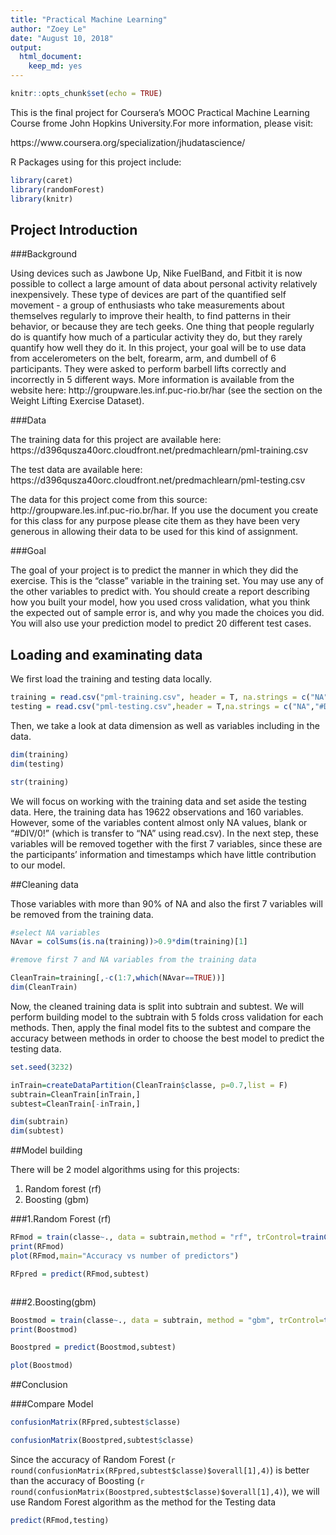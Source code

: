 ---
title: "Practical Machine Learning"
author: "Zoey Le"
date: "August 10, 2018"
output: 
  html_document: 
    keep_md: yes
---

```{r setup, include=FALSE}
knitr::opts_chunk$set(echo = TRUE)
```

This is the final project for Coursera's MOOC Practical Machine Learning Course frome John Hopkins University.For more information, please visit:

https://www.coursera.org/specialization/jhudatascience/

R Packages using for this project include:

```{r message=FALSE,warning=FALSE }

library(caret)
library(randomForest)
library(knitr)

```

## Project Introduction

###Background

Using devices such as Jawbone Up, Nike FuelBand, and Fitbit it is now possible to collect a large amount of data about personal activity relatively inexpensively. These type of devices are part of the quantified self movement - a group of enthusiasts who take measurements about themselves regularly to improve their health, to find patterns in their behavior, or because they are tech geeks. One thing that people regularly do is quantify how much of a particular activity they do, but they rarely quantify how well they do it. In this project, your goal will be to use data from accelerometers on the belt, forearm, arm, and dumbell of 6 participants. They were asked to perform barbell lifts correctly and incorrectly in 5 different ways. More information is available from the website here: http://groupware.les.inf.puc-rio.br/har (see the section on the Weight Lifting Exercise Dataset).

###Data

The training data for this project are available here: https://d396qusza40orc.cloudfront.net/predmachlearn/pml-training.csv

The test data are available here: https://d396qusza40orc.cloudfront.net/predmachlearn/pml-testing.csv

The data for this project come from this source: http://groupware.les.inf.puc-rio.br/har. If you use the document you create for this class for any purpose please cite them as they have been very generous in allowing their data to be used for this kind of assignment.

###Goal

The goal of your project is to predict the manner in which they did the exercise. This is the "classe" variable in the training set. You may use any of the other variables to predict with. You should create a report describing how you built your model, how you used cross validation, what you think the expected out of sample error is, and why you made the choices you did. You will also use your prediction model to predict 20 different test cases.

## Loading and examinating data

We first load the training and testing data locally.

```{r load}

training = read.csv("pml-training.csv", header = T, na.strings = c("NA","#DIV/0!",""))
testing = read.csv("pml-testing.csv",header = T,na.strings = c("NA","#DIV/0!",""))

```

Then, we take a look at data dimension as well as variables including in the data.

```{r overal}

dim(training)
dim(testing)

str(training)

```

We will focus on working with the training data and set aside the testing data. Here, the training data has 19622 observations and 160 variables. However, some of the variables content almost only NA values, blank or "#DIV/0!" (which is transfer to "NA" using read.csv). In the next step, these variables will be removed together with the first 7 variables, since these are the participants' information and timestamps which have little contribution to our model. 

##Cleaning data

Those variables with more than 90% of NA and also the first 7 variables will be removed from the training data. 

```{r clean}
#select NA variables
NAvar = colSums(is.na(training))>0.9*dim(training)[1]

#remove first 7 and NA variables from the training data

CleanTrain=training[,-c(1:7,which(NAvar==TRUE))]
dim(CleanTrain)
```

Now, the cleaned training data is split into subtrain and subtest. We will perform building model to the subtrain with 5 folds cross validation for each methods. Then, apply the final model fits to the subtest and compare the accuracy between methods in order to choose the best model to predict the testing data.

```{r split}

set.seed(3232)

inTrain=createDataPartition(CleanTrain$classe, p=0.7,list = F)
subtrain=CleanTrain[inTrain,]
subtest=CleanTrain[-inTrain,]

dim(subtrain)
dim(subtest)
```

##Model building

There will be 2 model algorithms using for this projects:

1. Random forest (rf)
2. Boosting (gbm)


###1.Random Forest (rf)

```{r randomForest}

RFmod = train(classe~., data = subtrain,method = "rf", trControl=trainControl(method = "cv",number = 5))
print(RFmod)
plot(RFmod,main="Accuracy vs number of predictors")

RFpred = predict(RFmod,subtest)



```

###2.Boosting(gbm)

```{r boosting}

Boostmod = train(classe~., data = subtrain, method = "gbm", trControl=trainControl(method="cv",number = 5),verbose=F)
print(Boostmod)

Boostpred = predict(Boostmod,subtest)

plot(Boostmod)

```

##Conclusion

###Compare Model

```{r compare}

confusionMatrix(RFpred,subtest$classe)

confusionMatrix(Boostpred,subtest$classe)

```

Since the accuracy of Random Forest (`r round(confusionMatrix(RFpred,subtest$classe)$overall[1],4)`) is better than the accuracy of Boosting (`r round(confusionMatrix(Boostpred,subtest$classe)$overall[1],4)`), we will use Random Forest algorithm as the method for the Testing data

```{r test}

predict(RFmod,testing)

```









